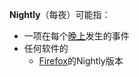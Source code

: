 {{Wiktionary}}
'''Nightly'''（每夜）可能指：
*一项在每个[[晚上|晚上]]发生的事件
*任何软件的{{tsl|en|nightly build|每夜版本}}
**[[Firefox|Firefox]]的Nightly版本

{{disambig|cat=非中文名称消歧义}}